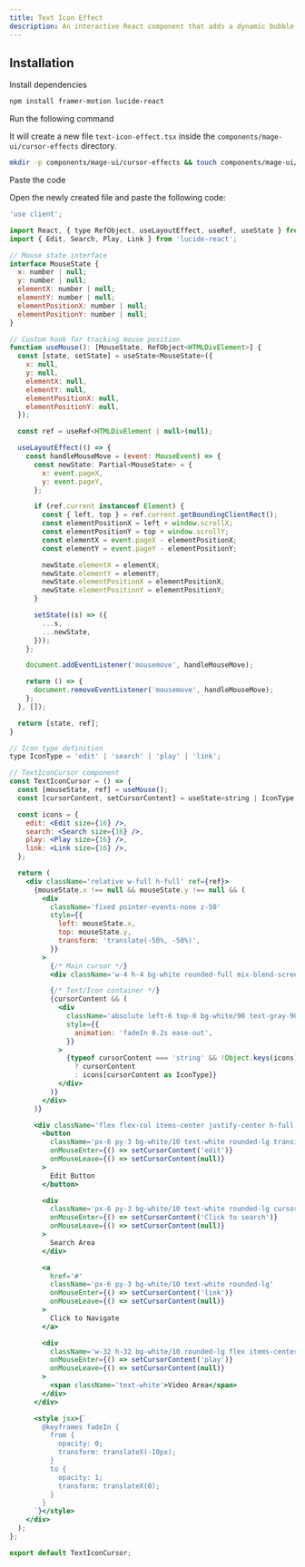 ```yaml
---
title: Text Icon Effect
description: An interactive React component that adds a dynamic bubble effect, visually tracking cursor movement in real time.
---
```


<ComponentPreview name="cursor-effects-text-icon-effect--docs" />

## Installation

<Steps>
<Step>Install dependencies</Step>

```bash
npm install framer-motion lucide-react
```

<Step>Run the following command</Step>

It will create a new file `text-icon-effect.tsx` inside the `components/mage-ui/cursor-effects` directory.

```bash 
mkdir -p components/mage-ui/cursor-effects && touch components/mage-ui/cursor-effects/text-icon-effect.tsx
```

<Step>Paste the code</Step> 

Open the newly created file and paste the following code:

```jsx 
'use client';

import React, { type RefObject, useLayoutEffect, useRef, useState } from 'react';
import { Edit, Search, Play, Link } from 'lucide-react';

// Mouse state interface
interface MouseState {
  x: number | null;
  y: number | null;
  elementX: number | null;
  elementY: number | null;
  elementPositionX: number | null;
  elementPositionY: number | null;
}

// Custom hook for tracking mouse position
function useMouse(): [MouseState, RefObject<HTMLDivElement>] {
  const [state, setState] = useState<MouseState>({
    x: null,
    y: null,
    elementX: null,
    elementY: null,
    elementPositionX: null,
    elementPositionY: null,
  });

  const ref = useRef<HTMLDivElement | null>(null);

  useLayoutEffect(() => {
    const handleMouseMove = (event: MouseEvent) => {
      const newState: Partial<MouseState> = {
        x: event.pageX,
        y: event.pageY,
      };

      if (ref.current instanceof Element) {
        const { left, top } = ref.current.getBoundingClientRect();
        const elementPositionX = left + window.scrollX;
        const elementPositionY = top + window.scrollY;
        const elementX = event.pageX - elementPositionX;
        const elementY = event.pageY - elementPositionY;

        newState.elementX = elementX;
        newState.elementY = elementY;
        newState.elementPositionX = elementPositionX;
        newState.elementPositionY = elementPositionY;
      }

      setState((s) => ({
        ...s,
        ...newState,
      }));
    };

    document.addEventListener('mousemove', handleMouseMove);

    return () => {
      document.removeEventListener('mousemove', handleMouseMove);
    };
  }, []);

  return [state, ref];
}

// Icon type definition
type IconType = 'edit' | 'search' | 'play' | 'link';

// TextIconCursor component
const TextIconCursor = () => {
  const [mouseState, ref] = useMouse();
  const [cursorContent, setCursorContent] = useState<string | IconType | null>(null);

  const icons = {
    edit: <Edit size={16} />,
    search: <Search size={16} />,
    play: <Play size={16} />,
    link: <Link size={16} />,
  };

  return (
    <div className='relative w-full h-full' ref={ref}>
      {mouseState.x !== null && mouseState.y !== null && (
        <div
          className='fixed pointer-events-none z-50'
          style={{
            left: mouseState.x,
            top: mouseState.y,
            transform: 'translate(-50%, -50%)',
          }}
        >
          {/* Main cursor */}
          <div className='w-4 h-4 bg-white rounded-full mix-blend-screen' />

          {/* Text/Icon container */}
          {cursorContent && (
            <div
              className='absolute left-6 top-0 bg-white/90 text-gray-900 px-3 py-1.5 rounded-full whitespace-nowrap flex items-center gap-2 text-sm animate-fade-in'
              style={{
                animation: 'fadeIn 0.2s ease-out',
              }}
            >
              {typeof cursorContent === 'string' && !Object.keys(icons).includes(cursorContent)
                ? cursorContent
                : icons[cursorContent as IconType]}
            </div>
          )}
        </div>
      )}

      <div className='flex flex-col items-center justify-center h-full gap-6'>
        <button
          className='px-6 py-3 bg-white/10 text-white rounded-lg transition-colors'
          onMouseEnter={() => setCursorContent('edit')}
          onMouseLeave={() => setCursorContent(null)}
        >
          Edit Button
        </button>

        <div
          className='px-6 py-3 bg-white/10 text-white rounded-lg cursor-help'
          onMouseEnter={() => setCursorContent('Click to search')}
          onMouseLeave={() => setCursorContent(null)}
        >
          Search Area
        </div>

        <a
          href='#'
          className='px-6 py-3 bg-white/10 text-white rounded-lg'
          onMouseEnter={() => setCursorContent('link')}
          onMouseLeave={() => setCursorContent(null)}
        >
          Click to Navigate
        </a>

        <div
          className='w-32 h-32 bg-white/10 rounded-lg flex items-center justify-center'
          onMouseEnter={() => setCursorContent('play')}
          onMouseLeave={() => setCursorContent(null)}
        >
          <span className='text-white'>Video Area</span>
        </div>
      </div>

      <style jsx>{`
        @keyframes fadeIn {
          from {
            opacity: 0;
            transform: translateX(-10px);
          }
          to {
            opacity: 1;
            transform: translateX(0);
          }
        }
      `}</style>
    </div>
  );
};

export default TextIconCursor;

```
</Steps>


